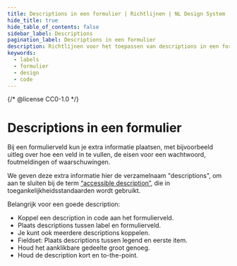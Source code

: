 ```yaml
---
title: Descriptions in een formulier | Richtlijnen | NL Design System
hide_title: true
hide_table_of_contents: false
sidebar_label: Descriptions
pagination_label: Descriptions in een formulier
description: Richtlijnen voor het toepassen van descriptions in een formulier.
keywords:
  - labels
  - formulier
  - design
  - code
---
```


{/* @license CC0-1.0 */}


# Descriptions in een formulier

Bij een formulierveld kun je extra informatie plaatsen, met bijvoorbeeld uitleg over hoe een veld in te vullen, de eisen voor een wachtwoord, foutmeldingen of waarschuwingen.

We geven deze extra informatie hier de verzamelnaam "descriptions", om aan te sluiten bij de term [“accessible description”](https://www.w3.org/TR/wai-aria-1.2/#dfn-accessible-description), die in toegankelijkheidsstandaarden wordt gebruikt.

Belangrijk voor een goede description:

- Koppel een description in code aan het formulierveld.
- Plaats descriptions tussen label en formulierveld.
- Je kunt ook meerdere descriptions koppelen.
- Fieldset: Plaats descriptions tussen legend en eerste item.
- Houd het aanklikbare gedeelte groot genoeg.
- Houd de description kort en to-the-point.

<DescriptionAssociated />
<DescriptionAssociatedCode />

<DescriptionPlacement />
<DescriptionPlacementCode />

<DescriptionMultiple />
<DescriptionMultipleCode />

<DescriptionFieldset />
<DescriptionFieldsetCode />

<DescriptionTargetSize />
<DescriptionTargetSizeCode />

<DescriptionLength />
<DescriptionLengthCode />

<FormFooterInfo />
